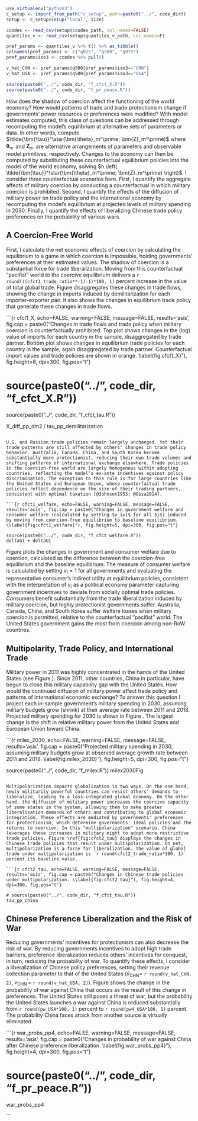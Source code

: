 ```r


use_virtualenv("python3")
c_setup <- import_from_path("c_setup", path=paste0("../", code_dir))
setup <- c_setup$setup("local", size)

ccodes <- read_csv(setup$ccodes_path, col_names=FALSE)
quantiles_v <- read_csv(setup$quantiles_v_path, col_names=F)

pref_params <- quantiles_v %>% t() %>% as_tibble()
colnames(pref_params) <- c("q025", "q500", "q975")
pref_params$iso3 <- ccodes %>% pull()

v_hat_CHN <- pref_params$q500[pref_params$iso3=="CHN"]
v_hat_USA <- pref_params$q500[pref_params$iso3=="USA"]

source(paste0("../", code_dir, "f_cfct_X.R"))
source(paste0("../", code_dir, "f_pr_peace.R"))

```

How does the shadow of coercion affect the functioning of the world economy? How would patterns of trade and trade protectionism change if governments' power resources or preferences were modified? With model estimates computed, this class of questions can be addressed through recomputing the model's equilibrium at alternative sets of parameters or data. In other words, compute $\tilde{\bm{\tau}}^\star(\bm{\theta}_m^\prime; \bm{Z}_m^\prime)$ where $\bm{\theta}_m^\prime$ and $\bm{Z}_m^\prime$ are alternative arrangements of parameters and observable model primitives, respectively. Changes to the economy can then be computed by substituting these counterfactual equilibrium policies into the model of the world economy, solving $h \left( \tilde{\bm{\tau}}^\star(\bm{\theta}_m^\prime; \bm{Z}_m^\prime) \right)$. I consider three counterfactual scenarios here. First, I quantify the aggregate affects of military coercion by conducting a counterfactual in which military coercion is prohibited. Second, I quantify the effects of the diffusion of military power on trade policy and the international economy by recomputing the model's equilibrium at projected levels of military spending in 2030. Finally, I quantify the effects of liberalizing Chinese trade policy preferences on the probability of various wars.

## A Coercion-Free World

First, I calculate the net economic effects of coercion by calculating the equilibrium to a game in which coercion is impossible, holding governments' preferences at their estimated values. The shadow of coercion is a substantial force for trade liberalization. Moving from this counterfactual "pacifist" world to the coercive equilibrium delivers a `r round(((cfct1_trade_ratio**-1)-1)*100, 1)` percent increase in the value of total global trade. Figure \ref{fig:cfct1_X} disaggregates these changes in trade flows, showing the change in imports induced by demilitarization for each importer-exporter pair. It also shows the changes in equilibrium trade policy that generate these changes in trade flows. 

```{r cfct1_X, echo=FALSE, warning=FALSE, message=FALSE, results='asis', fig.cap = paste0("Changes in trade flows and trade policy when military coercion is counterfactually prohibited. Top plot shows changes in the (log) value of imports for each country in the sample, disaggregated by trade partner. Bottom plot shows changes in equilibrium trade policies for each country in the sample, again disaggregated by trade partner. Counterfactual import values and trade policies are shown in orange. \\label{fig:cfct1_X}"), fig.height=8, dpi=300, fig.pos="t"}

# source(paste0("../", code_dir, "f_cfct_X.R"))
source(paste0("../", code_dir, "f_cfct_tau.R"))

X_diff_pp_dm2 / tau_pp_demilitarization

```

U.S. and Russian trade policies remain largely unchanged. Yet their trade patterns are still affected by others' changes in trade policy behavior. Australia, Canada, China, and South Korea become substantially more protectionist, reducing their own trade volumes and shifting patterns of international exchange elsewhere. Trade policies in the coercion-free world are largely homogenous within adopting countries, reflecting the model's ex-ante incentives against policy discrimination. The exception to this rule is for large countries like the United States and European Union, whose counterfactual trade policies reflect dependence on the size of their trading partners, consistent with optimal taxation [@Johnson1953; @Ossa2014].

```{r cfct1_welfare, echo=FALSE, warning=FALSE, message=FALSE, results='asis', fig.cap = paste0("Changes in government welfare and consumer welfare (calculated by setting $v_i=1$ for all $i$) induced by moving from coercion-free equilibrium to baseline equilibrium. \\label{fig:cfct1_welfare}"), fig.height=5, dpi=300, fig.pos="t"}

source(paste0("../", code_dir, "f_cfct_welfare.R"))
deltaG1 + deltaU1

```

Figure \ref{fig:cfct1_welfare} plots the changes in government and consumer welfare due to coercion, calculated as the difference between the coercion-free equilibrium and the baseline equilibrium. The measure of consumer welfare is calculated by setting $v_i=1$ for all governments and evaluating the representative consumer's indirect utility at equilibrium policies, consistent with the interpretation of $v_i$ as a political economy parameter capturing government incentives to deviate from socially optimal trade policies. Consumers benefit substantially from the trade liberalization induced by military coercion, but highly protectionist governments suffer. Australia, Canada, China, and South Korea suffer welfare losses when military coercion is permitted, relative to the counterfactual "pacifist" world. The United States government gains the most from coercion among non-RoW countries. 

## Multipolarity, Trade Policy, and International Trade

Military power in 2011 was highly concentrated in the hands of the United States (see Figure \ref{fig:milex}). Since 2011, other countries, China in particular, have begun to close this military capability gap with the United States. How would the continued diffusion of military power affect trade policy and patterns of international economic exchange? To answer this question I project each in-sample government's military spending in 2030, assuming military budgets grow (shrink) at their average rate between 2011 and 2018. Projected military spending for 2030 is shown in Figure \ref{fig:milex_2030}. The largest change is the shift in relative military power from the United States and European Union toward China. 

```{r milex_2030, echo=FALSE, warning=FALSE, message=FALSE, results='asis', fig.cap = paste0("Projected military spending in 2030, assuming military budgets grow at observed average growth rate between 2011 and 2018. \\label{fig:milex_2030}"), fig.height=5, dpi=300, fig.pos="t"}

source(paste0("../", code_dir, "f_milex.R"))
milex2030Fig

```

Multipolarization impacts globalization in two ways. On the one hand, newly militarily powerful countries can resist others' demands to liberalize, leading to a less-integrated global economy. On the other hand, the diffusion of military power increases the coercive capacity of some states in the system, allowing them to make greater liberalization demands of others and contributing to global economic integration. These effects are mediated by governments' preferences for protectionism, which determine governments' ideal policies and the returns to coercion. In this "multipolarization" scenario, China leverages these increases in military might to adopt more restrictive trade policies. Figure \ref{fig:cfct2_tau} displays the changes in Chinese trade policies that result under multipolarization. On net, multipolarization is a force for liberalization. The value of global trade under multipolarization is `r round(cfct2_trade_ratio*100, 1)` percent its baseline value.

```{r cfct2_tau, echo=FALSE, warning=FALSE, message=FALSE, results='asis', fig.cap = paste0("Changes in Chinese trade policies under multipolarization. \\label{fig:cfct2_tau}"), fig.height=4, dpi=300, fig.pos="t"}

# source(paste0("../", code_dir, "f_cfct_tau.R"))
tau_pp_china

```

## Chinese Preference Liberalization and the Risk of War

Reducing governments' incentives for protectionism can also decrease the risk of war. By reducing governments incentives to adopt high trade barriers, preference liberalization reduces others' incentives for conquest, in turn, reducing the probability of war. To quantify these effects, I consider a liberalization of Chinese policy preferences, setting their revenue collection parameter to that of the United States ($\hat{v}_{\text{CHN}}=$ `r round(v_hat_CHN, 2)`, $v_{\text{CHN}}^\prime=$ `r round(v_hat_USA, 2)`). Figure \ref{fig:war_probs_pp4} shows the change in the probability of war against China that occurs as the result of this change in preferences. The United States still poses a threat of war, but the probability the United States launches a war against China is reduced substantially from `r round(pw_USA*100, 1)` percent to `r round(pw4_USA*100, 1)` percent. The probability China faces attack from another source is virtually eliminated.

```{r war_probs_pp4, echo=FALSE, warning=FALSE, message=FALSE, results='asis', fig.cap = paste0("Changes in probability of war against China after Chinese preference liberalization. \\label{fig:war_probs_pp4}"), fig.height=4, dpi=300, fig.pos="t"}

# source(paste0("../", code_dir, "f_pr_peace.R"))
war_probs_pp4

```